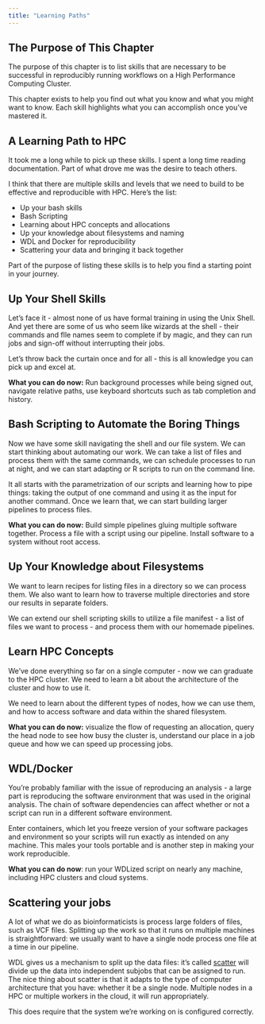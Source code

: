 ```yaml
---
title: "Learning Paths"
---
```

 
## The Purpose of This Chapter

The purpose of this chapter is to list skills that are necessary to be successful in reproducibly running workflows on a High Performance Computing Cluster.

This chapter exists to help you find out what you know and what you might want to know. Each skill highlights what you can accomplish once you've mastered it. 

## A Learning Path to HPC



It took me a long while to pick up these skills. I spent a long time reading documentation. Part of what drove me was the desire to teach others.   

I think that there are multiple skills and levels that we need to build to be effective and reproducible with HPC. Here's the list:

- Up your bash skills
- Bash Scripting
- Learning about HPC concepts and allocations
- Up your knowledge about filesystems and naming
- WDL and Docker for reproducibility
- Scattering your data and bringing it back together

Part of the purpose of listing these skills is to help you find a starting point in your journey. 

## Up Your Shell Skills

Let's face it - almost none of us have formal training in using the Unix Shell. And yet there are some of us who seem like wizards at the shell - their commands and flle names seem to complete if by magic, and they can run jobs and sign-off without interrupting their jobs. 

Let's throw back the curtain once and for all - this is all knowledge you can pick up and excel at. 
 
**What you can do now:** Run background processes while being signed out, navigate relative paths, use keyboard shortcuts such as tab completion and history. 

## Bash Scripting to Automate the Boring Things

Now we have some skill navigating the shell and our file system. We can start thinking about automating our work. We can take a list of files and process them with the same commands, we can schedule processes to run at night, and we can start adapting or R scripts to run on the command line. 

It all starts with the parametrization of our scripts and learning how to pipe things: taking the output of one command and using it as the input for another command.  Once we learn that, we can start building larger pipelines to process files. 

**What you can do now:** Build simple pipelines gluing multiple software together. Process a file with a script using our pipeline. Install software to a system without root access.

## Up Your Knowledge about Filesystems

We want to learn recipes for listing files in a directory so we can process them. We also want to learn how to traverse multiple directories and store our results in separate folders.  

We can extend our shell scripting skills to utilize a file manifest - a list of files we want to process - and process them with our homemade pipelines. 

## Learn HPC Concepts

We've done everything so far on a single computer - now we can graduate to the HPC cluster. We need to learn a bit about the architecture of the cluster and how to use it. 

We need to learn about the different types of nodes, how we can use them, and how to access software and data within the shared filesystem. 

**What you can do now:** visualize the flow of requesting an allocation, query the head node to see how busy the cluster is, understand our place in a job queue and how we can speed up processing jobs.

## WDL/Docker

You're probably familiar with the issue of reproducing an analysis - a large part is reproducing the software environment that was used in the original analysis. The chain of software dependencies can affect whether or not a script can run in a different software environment. 

Enter containers, which let you freeze version of your software packages and environment so your scripts will run exactly as intended on any machine. This males your tools portable and is another step in making your work reproducible. 

**What you can do now**: run your WDLized script on nearly any machine, including HPC clusters and cloud systems. 

## Scattering your jobs

A lot of what we do as bioinformaticists is process large folders of files, such as VCF files. Splitting up the work so that it runs on multiple machines is straightforward: we usually want to have a single node process one file at a time in our pipeline. 

WDL gives us a mechanism to split up the data files: it's called [scatter]( https://docs.openwdl.org/en/latest/WDL/scattering_array/) will divide up the data into independent subjobs that can be assigned to run. The nice thing about scatter is that it adapts to the type of computer architecture that you have: whether it be a single node. Multiple nodes in a HPC or multiple workers in the cloud, it will run appropriately. 

This does require that the system we're working on is configured correctly. 
